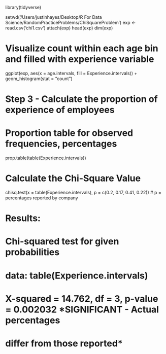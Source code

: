 library(tidyverse)

setwd('/Users/justinhayes/Desktop/R For Data Science/RandomPracticeProblems/ChiSquareProblem')
exp <- read.csv('chi1.csv')
attach(exp)
head(exp)
dim(exp)

# Visualize count within each age bin and filled with experience variable
ggplot(exp, aes(x = age.intervals, fill = Experience.intervals)) +
  geom_histogram(stat = "count")

# Step 3 - Calculate the proportion of experience of employees

# Proportion table for observed frequencies, percentages
prop.table(table(Experience.intervals))

# Calculate the Chi-Square Value
chisq.test(x = table(Experience.intervals), 
           p = c(0.2, 0.17, 0.41, 0.22)) # p = percentages reported by company

# Results:
# Chi-squared test for given probabilities
# data:  table(Experience.intervals)
# X-squared = 14.762, df = 3, p-value = 0.002032 *SIGNIFICANT - Actual percentages
# differ from those reported*

